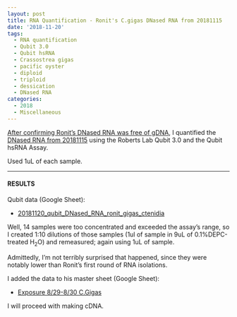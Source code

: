 ```yaml
---
layout: post
title: RNA Quantification - Ronit's C.gigas DNased RNA from 20181115
date: '2018-11-20'
tags:
  - RNA quantification
  - Qubit 3.0
  - Qubit hsRNA
  - Crassostrea gigas
  - pacific oyster
  - diploid
  - triploid
  - dessication
  - DNased RNA
categories:
  - 2018
  - Miscellaneous
---
```

[After confirming Ronit's DNased RNA was free of gDNA](https://robertslab.github.io/sams-notebook/2018/11/15/qPCR-Ronit's-DNased-C.gigas-RNA-with-Elongation-Factor-Primers.html), I quantified the [DNased RNA from 20181115](https://robertslab.github.io/sams-notebook/2018/11/15/DNase-Ronit's-C.gigas-Ctenidia-RNA.html) using the Roberts Lab Qubit 3.0 and the Qubit hsRNA Assay.

Used 1uL of each sample.

---

#### RESULTS

Qubit data (Google Sheet):

- [20181120_qubit_DNased_RNA_ronit_gigas_ctenidia](https://docs.google.com/spreadsheets/d/1xoz9u7fwTEDxz7osmjYWU_EWsS8XZjJe_KfTbeu7eRA/edit?usp=sharing)

Well, 14 samples were too concentrated and exceeded the assay's range, so I created 1:10 dilutions of those samples (1ul of sample in 9uL of 0.1%DEPC-treated H<sub>2</sub>O) and remeasured; again using 1uL of sample.

Admittedly, I'm not terribly surprised that happened, since they were notably lower than Ronit's first round of RNA isolations.

I added the data to his master sheet (Google Sheet):

- [Exposure 8/29-8/30 C.Gigas](https://docs.google.com/spreadsheets/d/17mv8gMbmaldggA8Zf0RwBeNF_O4faY8dJFg31XO63K4/edit?usp=sharing)

I will proceed with making cDNA.
